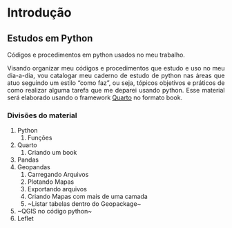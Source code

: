 # Introdução {.unnumbered}
<div style="text-align: justify"> 

## Estudos em Python

Códigos e procedimentos em python usados no meu trabalho.

Visando organizar meu códigos e procedimentos que estudo e uso no meu dia-a-dia, vou catalogar meu caderno de estudo de python nas áreas que atuo seguindo um estilo "como faz", ou seja, tópicos objetivos e práticos de como realizar alguma tarefa que me deparei usando python. Esse material será elaborado usando o framework [Quarto](https://quarto.org/) no formato book.

### Divisões do material

1. Python
   1. Funções
2. Quarto
   1. Criando um book
3. Pandas
4. Geopandas
   1. Carregando Arquivos
   2. Plotando Mapas
   3. Exportando arquivos
   4. Criando Mapas com mais de uma camada
   5. ~Listar tabelas dentro do Geopackage~
5. ~QGIS no código python~
6. Leflet
